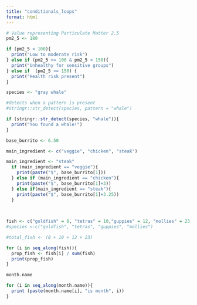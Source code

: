 ```yaml
---
title: "conditionals_loops"
format: html
---
```


```r
# Value representing Particulate Matter 2.5
pm2_5 <- 180

if (pm2_5 < 100){
  print("Low to moderate risk")
} else if (pm2_5 >= 100 & pm2_5 < 150){
  print("Unhealthy for sensitive groups")
} else if  (pm2_5 >= 150) {
  print("Health risk present")
}
```

```r
species <- "gray whale"

#detects when a pattern is present
#stringr::str_detect(species, pattern = "whale")

if (stringr::str_detect(species, "whale")){
  print("You found a whale!")
}
```

```r
base_burrito <- 6.50

main_ingredient <- c("veggie", "chicken", "steak")

main_ingredient <- "steak"
  if (main_ingredient == "veggie"){
    print(paste("$", base_burrito[1]))
  } else if (main_ingredient == "chicken"){
    print(paste("$", base_burrito[1]+3))
  } else if(main_ingredient == "steak"){
    print(paste("$", base_burrito[1]+3.25))
  }
    
  

```
```r
fish <- c("goldfish" = 8, "tetras" = 10,"guppies" = 12, "mollies" = 23)
#species <-c("goldfish", "tetras", "guppies", "mollies")

#total_fish <- (8 + 10 + 12 + 23)

for (i in seq_along(fish)){
  prop_fish <- fish[i] / sum(fish)
  print(prop_fish)
}

```

```r
month.name

for (i in seq_along(month.name)){
  print (paste(month.name[i], "is month", i))
}
```

